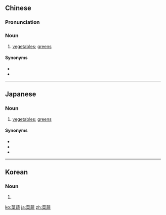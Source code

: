==Chinese==
{{zh-forms}}

===Pronunciation===
{{zh-pron
|m=càishū
|c=coi3 so1
|cat=n
}}

===Noun===
{{zh-noun}}

# [[vegetables]]; [[greens]]

====Synonyms====
* {{zh-l|蔬菜}}
* {{zh-l|青菜}}

{{zh-cat|Vegetables}}

----

==Japanese==
{{ja-kanjitab|さい|そ|yomi=on}}

===Noun===
{{ja-noun|さいそ}}

# [[vegetables]]; [[greens]]

====Synonyms====
* {{ja-l|野菜}}
* {{ja-l|青物}}
* {{ja-l|ベジタブル}}

----

==Korean==
{{ko-hanjatab|}}

===Noun===
{{ko-noun|hj|hangeul=채소}}

# {{hanja form of|채소|[[vegetables]]; [[greens]]}}

[[ko:菜蔬]]
[[ja:菜蔬]]
[[zh:菜蔬]]